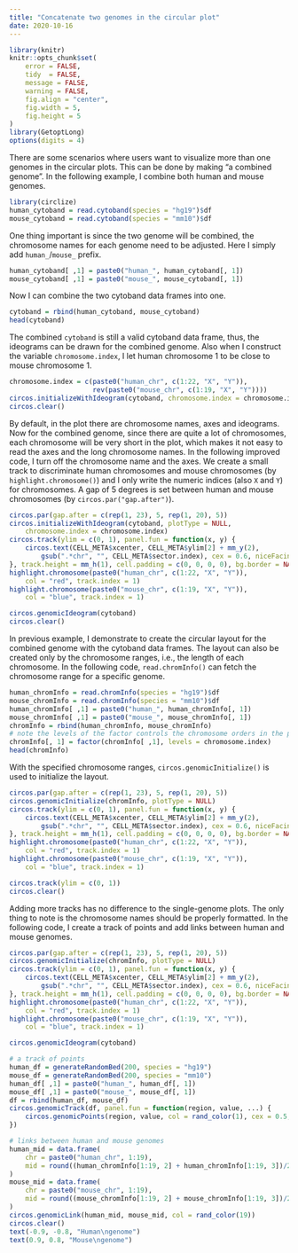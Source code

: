 ```yaml
---
title: "Concatenate two genomes in the circular plot"
date: 2020-10-16
---
```


```r
library(knitr)
knitr::opts_chunk$set(
    error = FALSE,
    tidy  = FALSE,
    message = FALSE,
    warning = FALSE,
    fig.align = "center",
    fig.width = 5,
    fig.height = 5
)
library(GetoptLong)
options(digits = 4)
```


There are some scenarios where users want to visualize more than one genomes
in the circular plots. This can be done by making "a combined genome". In the
following example, I combine both human and mouse genomes.


```r
library(circlize)
human_cytoband = read.cytoband(species = "hg19")$df
mouse_cytoband = read.cytoband(species = "mm10")$df
```

One thing important is since the two genome will be combined, the chromosome
names for each genome need to be adjusted. Here I simply add `human_`/`mouse_`
prefix.

```r
human_cytoband[ ,1] = paste0("human_", human_cytoband[, 1])
mouse_cytoband[ ,1] = paste0("mouse_", mouse_cytoband[, 1])
```

Now I can combine the two cytoband data frames into one.

```r
cytoband = rbind(human_cytoband, mouse_cytoband)
head(cytoband)
```

The combined `cytoband` is still a valid cytoband data frame, thus, the ideograms
can be drawn for the combined genome. Also when I construct the variable `chromosome.index`,
I let human chromosome 1 to be close to mouse chromosome 1.

```r
chromosome.index = c(paste0("human_chr", c(1:22, "X", "Y")), 
	                 rev(paste0("mouse_chr", c(1:19, "X", "Y"))))
circos.initializeWithIdeogram(cytoband, chromosome.index = chromosome.index)
circos.clear()
```

By default, in the plot there are chromosome names, axes and ideograms. Now
for the combined genome, since there are quite a lot of chromosomes, each
chromosome will be very short in the plot, which makes it not easy to read the
axes and the long chromosome names. In the following improved code, I turn off
the chromosome name and the axes. We create a small track to discriminate
human chromosomes and mouse chromosomes (by `highlight.chromosome()`) and I
only write the numeric indices (also `X` and `Y`) for chromosomes. A gap of 5
degrees is set between human and mouse chromosomes (by
`circos.par("gap.after")`).

```r
circos.par(gap.after = c(rep(1, 23), 5, rep(1, 20), 5))
circos.initializeWithIdeogram(cytoband, plotType = NULL, 
	chromosome.index = chromosome.index)
circos.track(ylim = c(0, 1), panel.fun = function(x, y) {
	circos.text(CELL_META$xcenter, CELL_META$ylim[2] + mm_y(2), 
		gsub(".*chr", "", CELL_META$sector.index), cex = 0.6, niceFacing = TRUE)
}, track.height = mm_h(1), cell.padding = c(0, 0, 0, 0), bg.border = NA)
highlight.chromosome(paste0("human_chr", c(1:22, "X", "Y")), 
	col = "red", track.index = 1)
highlight.chromosome(paste0("mouse_chr", c(1:19, "X", "Y")), 
	col = "blue", track.index = 1)

circos.genomicIdeogram(cytoband)
circos.clear()
```

In previous example, I demonstrate to create the circular layout for the
combined genome with the cytoband data frames. The layout can also be created
only by the chromosome ranges, i.e., the length of each chromosome. In the
following code, `read.chromInfo()` can fetch the chromosome range for a
specific genome.

```r
human_chromInfo = read.chromInfo(species = "hg19")$df
mouse_chromInfo = read.chromInfo(species = "mm10")$df
human_chromInfo[ ,1] = paste0("human_", human_chromInfo[, 1])
mouse_chromInfo[ ,1] = paste0("mouse_", mouse_chromInfo[, 1])
chromInfo = rbind(human_chromInfo, mouse_chromInfo)
# note the levels of the factor controls the chromosome orders in the plot
chromInfo[, 1] = factor(chromInfo[ ,1], levels = chromosome.index)
head(chromInfo)
```

With the specified chromosome ranges, `circos.genomicInitialize()` is used to initialize the 
layout.

```r
circos.par(gap.after = c(rep(1, 23), 5, rep(1, 20), 5))
circos.genomicInitialize(chromInfo, plotType = NULL)
circos.track(ylim = c(0, 1), panel.fun = function(x, y) {
	circos.text(CELL_META$xcenter, CELL_META$ylim[2] + mm_y(2), 
		gsub(".*chr", "", CELL_META$sector.index), cex = 0.6, niceFacing = TRUE)
}, track.height = mm_h(1), cell.padding = c(0, 0, 0, 0), bg.border = NA)
highlight.chromosome(paste0("human_chr", c(1:22, "X", "Y")), 
	col = "red", track.index = 1)
highlight.chromosome(paste0("mouse_chr", c(1:19, "X", "Y")), 
	col = "blue", track.index = 1)

circos.track(ylim = c(0, 1))
circos.clear()
```

Adding more tracks has no difference to the single-genome plots. The only thing
to note is the chromosome names should be properly formatted. In the following
code, I create a track of points and add links between human and mouse genomes.

```r
circos.par(gap.after = c(rep(1, 23), 5, rep(1, 20), 5))
circos.genomicInitialize(chromInfo, plotType = NULL)
circos.track(ylim = c(0, 1), panel.fun = function(x, y) {
	circos.text(CELL_META$xcenter, CELL_META$ylim[2] + mm_y(2), 
		gsub(".*chr", "", CELL_META$sector.index), cex = 0.6, niceFacing = TRUE)
}, track.height = mm_h(1), cell.padding = c(0, 0, 0, 0), bg.border = NA)
highlight.chromosome(paste0("human_chr", c(1:22, "X", "Y")), 
	col = "red", track.index = 1)
highlight.chromosome(paste0("mouse_chr", c(1:19, "X", "Y")), 
	col = "blue", track.index = 1)

circos.genomicIdeogram(cytoband)

# a track of points
human_df = generateRandomBed(200, species = "hg19")
mouse_df = generateRandomBed(200, species = "mm10")
human_df[ ,1] = paste0("human_", human_df[, 1])
mouse_df[ ,1] = paste0("mouse_", mouse_df[, 1])
df = rbind(human_df, mouse_df)
circos.genomicTrack(df, panel.fun = function(region, value, ...) {
	circos.genomicPoints(region, value, col = rand_color(1), cex = 0.5, ...)
})

# links between human and mouse genomes
human_mid = data.frame(
	chr = paste0("human_chr", 1:19),
	mid = round((human_chromInfo[1:19, 2] + human_chromInfo[1:19, 3])/2)
)
mouse_mid = data.frame(
	chr = paste0("mouse_chr", 1:19),
	mid = round((mouse_chromInfo[1:19, 2] + mouse_chromInfo[1:19, 3])/2)
)
circos.genomicLink(human_mid, mouse_mid, col = rand_color(19))
circos.clear()
text(-0.9, -0.8, "Human\ngenome")
text(0.9, 0.8, "Mouse\ngenome")
```


